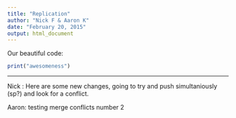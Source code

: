 ```yaml
---
title: "Replication"
author: "Nick F & Aaron K"
date: "February 20, 2015"
output: html_document
---
```


Our beautiful code: 

```r
print("awesomeness")
```

---

Nick : Here are some new changes, going to try and push simultaniously (sp?) and look for a conflict.

Aaron: testing merge conflicts number 2